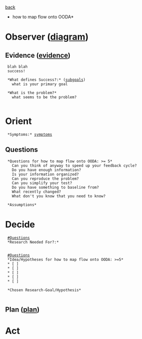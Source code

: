 [[subgoals.plan|back]]
*how to map flow onto OODA*
= Observer ([[local:/home/scott/.vimrc/ooda.pdf|diagram]]) = 
== Evidence ([[evidence.subgoal_1|evidence]]) ==
  blah blah
  success!

  *What defines Success?:* ([[subgoals.subgoal_1|subgoals]])
    what is your primary goal

  *What is the problem?*
    what seems to be the problem?
  
= Orient =
  *Symptoms:* [[symptoms.subgoal_1|symptoms]]

== Questions ==
  *Questions for how to map flow onto OODA: >= 5*
    Can you think of anyway to speed up your feedback cycle?
    Do you have enough information?
    Is your information organized?
    Can you reproduce the problem?
    Can you simplify your test?
    Do you have something to baseline from?
    What recently changed?
    What don't you know that you need to know?
  
  *Assumptions*

= Decide =
  [[#Questions]]
  *Research Needed For?:*
    

  [[#Questions]]
  *Idea/Hypotheses for how to map flow onto OODA: >=5*
  * [ ] 
  * [ ] 
  * [ ] 
  * [ ] 
  * [ ] 

  *Chosen Research-Goal/Hypothesis*
    

== Plan ([[plan.subgoal_1|plan]]) ==

= Act =
  

